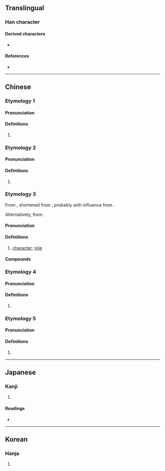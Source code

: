 {{character info/new}}
==Translingual==

===Han character===
{{Han char|rn=30|rad=口|as=05|sn=8|four=66000|canj=RKSR|ids=⿰口加}}

====Derived characters====
* {{l|mul|[[𨔗]]}}

====References====
* {{Han ref|kx=0185.211|dkj=03523|hdz=10610.060|uh=5496|ud=21654|bh=A940|bd=43328}}

----

==Chinese==
{{zh-forms}}
===Etymology 1===
====Pronunciation====
{{zh-pron
|m=kā
|c=gaa3
|h=pfs=kâ
|md=gă
|mn=ka/ml:ko
|mn_note=ka - literary; ko - vernacular
|w=1kha
|cat=n
}}

====Definitions====
{{zh-hanzi}}

# {{zh-only used in|咖啡}}

===Etymology 2===
====Pronunciation====
{{zh-pron
|m=gā,kā,2nb=Taiwan
|c=gaa3
|mn=ka
|w=1ka
|oc=
|cat=n
}}

====Definitions====
{{zh-hanzi}}

# {{zh-only used in|咖喱||咖哩}}

===Etymology 3===
From {{der|zh|nan|-}} {{zh-l|跤|tr=kha}}, shortened from {{zh-l|跤數|kha-siàu|character; guy}}, probably with influence from {{cog|cmn|-}} {{zh-l|腳色|character}}.

Alternatively, from {{der|zh|en|cast}}.

====Pronunciation====
{{zh-pron
|m=kā
|cat=n
}}

====Definitions====
{{zh-hanzi}}

# [[character]]; [[role]] {{rfgloss|zh}}

====Compounds====
{{zh-der|大咖|小咖|怪咖}}

===Etymology 4===
====Pronunciation====
{{zh-pron
|m=kā
|cat=n
}}

====Definitions====
{{zh-hanzi}}

# {{zh-only|咖咖}}
===Etymology 5===
====Pronunciation====
{{zh-pron
|m=jiā
|cat=n
}}

====Definitions====
{{zh-hanzi}}

# {{uncertain|zh|nohypothesis=1}}
----

==Japanese==

===Kanji===
{{ja-kanji|grade=|rs=口05}}

# {{rfdef|ja|sort=口05}}

====Readings====
* {{ja-readings|on=[[か]] (ka)|kun=}}

----

==Korean==

===Hanja===
{{ko-hanja|hangeul=가|mr=ka}}

# {{rfdef|ko|sort=口05}}